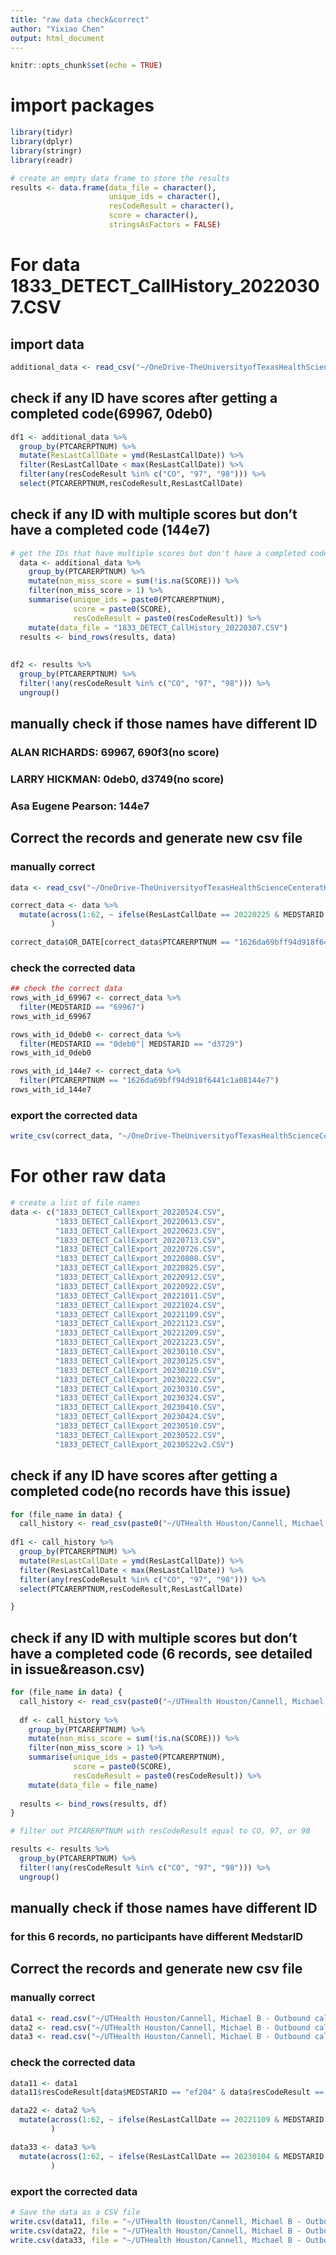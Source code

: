 ```yaml
---
title: "raw data check&correct"
author: "Yixiao Chen"
output: html_document
---
```


```r
knitr::opts_chunk$set(echo = TRUE)
```

# import packages

```r
library(tidyr)
library(dplyr)
library(stringr)
library(readr)
```

```r
# create an empty data frame to store the results
results <- data.frame(data_file = character(),
                      unique_ids = character(),
                      resCodeResult = character(),
                      score = character(),
                      stringsAsFactors = FALSE)
```

# For data 1833_DETECT_CallHistory_20220307.CSV
## import data

```r
additional_data <- read_csv("~/OneDrive-TheUniversityofTexasHealthScienceCenteratHouston (Archive)/DETECT/Preprocess MDAC Call Logs/data/1833_DETECT_CallHistory_20220307.CSV")
```

## check if any ID have scores after getting a completed code(69967, 0deb0)

```r
df1 <- additional_data %>%
  group_by(PTCARERPTNUM) %>%
  mutate(ResLastCallDate = ymd(ResLastCallDate)) %>%
  filter(ResLastCallDate < max(ResLastCallDate)) %>%
  filter(any(resCodeResult %in% c("CO", "97", "98"))) %>%
  select(PTCARERPTNUM,resCodeResult,ResLastCallDate)
```

## check if any ID with multiple scores but don't have a completed code (144e7)

```r
# get the IDs that have multiple scores but don't have a completed code
  data <- additional_data %>%
    group_by(PTCARERPTNUM) %>%
    mutate(non_miss_score = sum(!is.na(SCORE))) %>%
    filter(non_miss_score > 1) %>%
    summarise(unique_ids = paste0(PTCARERPTNUM),
              score = paste0(SCORE),
              resCodeResult = paste0(resCodeResult)) %>%
    mutate(data_file = "1833_DETECT_CallHistory_20220307.CSV")
  results <- bind_rows(results, data)
    
  
df2 <- results %>%
  group_by(PTCARERPTNUM) %>%
  filter(!any(resCodeResult %in% c("CO", "97", "98"))) %>%
  ungroup()
```

## manually check if those names have different ID 
### ALAN RICHARDS: 69967, 690f3(no score)
### LARRY HICKMAN: 0deb0, d3749(no score)
### Asa Eugene Pearson: 144e7

## Correct the records and generate new csv file
### manually correct 

```r
data <- read_csv("~/OneDrive-TheUniversityofTexasHealthScienceCenteratHouston (Archive)/DETECT/Preprocess MDAC Call Logs/data/1833_DETECT_CallHistory_20220307.CSV")

correct_data <- data %>%
  mutate(across(1:62, ~ ifelse(ResLastCallDate == 20220225 & MEDSTARID == "69967" | ResLastCallDate == 20220305 & MEDSTARID == "0deb0", NA, .))
         )

correct_data$OR_DATE[correct_data$PTCARERPTNUM == "1626da69bff94d918f6441c1a08144e7"] <- 20211207

```

### check the corrected data

```r
## check the correct data
rows_with_id_69967 <- correct_data %>%
  filter(MEDSTARID == "69967")
rows_with_id_69967

rows_with_id_0deb0 <- correct_data %>%
  filter(MEDSTARID == "0deb0"| MEDSTARID == "d3729")
rows_with_id_0deb0

rows_with_id_144e7 <- correct_data %>%
  filter(PTCARERPTNUM == "1626da69bff94d918f6441c1a08144e7")
rows_with_id_144e7
```

### export the corrected data

```r
write_csv(correct_data, "~/OneDrive-TheUniversityofTexasHealthScienceCenteratHouston (Archive)/DETECT/Preprocess MDAC Call Logs/data/correct_1833_DETECT_CallHistory_20220307.CSV")
```

# For other raw data

```r
# create a list of file names
data <- c("1833_DETECT_CallExport_20220524.CSV",
          "1833_DETECT_CallExport_20220613.CSV",
          "1833_DETECT_CallExport_20220623.CSV",
          "1833_DETECT_CallExport_20220713.CSV",
          "1833_DETECT_CallExport_20220726.CSV",
          "1833_DETECT_CallExport_20220808.CSV",
          "1833_DETECT_CallExport_20220825.CSV",
          "1833_DETECT_CallExport_20220912.CSV",
          "1833_DETECT_CallExport_20220922.CSV",
          "1833_DETECT_CallExport_20221011.CSV",
          "1833_DETECT_CallExport_20221024.CSV",
          "1833_DETECT_CallExport_20221109.CSV",
          "1833_DETECT_CallExport_20221123.CSV",
          "1833_DETECT_CallExport_20221209.CSV",
          "1833_DETECT_CallExport_20221223.CSV",
          "1833_DETECT_CallExport_20230110.CSV",
          "1833_DETECT_CallExport_20230125.CSV",
          "1833_DETECT_CallExport_20230210.CSV",
          "1833_DETECT_CallExport_20230222.CSV",
          "1833_DETECT_CallExport_20230310.CSV",
          "1833_DETECT_CallExport_20230324.CSV",
          "1833_DETECT_CallExport_20230410.CSV",
          "1833_DETECT_CallExport_20230424.CSV",
          "1833_DETECT_CallExport_20230510.CSV",
          "1833_DETECT_CallExport_20230522.CSV",
          "1833_DETECT_CallExport_20230522v2.CSV")
```

## check if any ID have scores after getting a completed code(no records have this issue)

```r
for (file_name in data) {
  call_history <- read_csv(paste0("~/UTHealth Houston/Cannell, Michael B - Outbound call logs/", file_name))
  
df1 <- call_history %>%
  group_by(PTCARERPTNUM) %>%
  mutate(ResLastCallDate = ymd(ResLastCallDate)) %>%
  filter(ResLastCallDate < max(ResLastCallDate)) %>%
  filter(any(resCodeResult %in% c("CO", "97", "98"))) %>%
  select(PTCARERPTNUM,resCodeResult,ResLastCallDate)

}
```

## check if any ID with multiple scores but don't have a completed code (6 records, see detailed in issue&reason.csv)

```r
for (file_name in data) {
  call_history <- read_csv(paste0("~/UTHealth Houston/Cannell, Michael B - Outbound call logs/", file_name))
  
  df <- call_history %>%
    group_by(PTCARERPTNUM) %>%
    mutate(non_miss_score = sum(!is.na(SCORE))) %>%
    filter(non_miss_score > 1) %>%
    summarise(unique_ids = paste0(PTCARERPTNUM),
              score = paste0(SCORE),
              resCodeResult = paste0(resCodeResult)) %>%
    mutate(data_file = file_name)
  
  results <- bind_rows(results, df)
}

# filter out PTCARERPTNUM with resCodeResult equal to CO, 97, or 98

results <- results %>%
  group_by(PTCARERPTNUM) %>%
  filter(!any(resCodeResult %in% c("CO", "97", "98"))) %>%
  ungroup()
```

## manually check if those names have different ID 
### for this 6 records, no participants have different MedstarID 

## Correct the records and generate new csv file
### manually correct

```r
data1 <- read.csv("~/UTHealth Houston/Cannell, Michael B - Outbound call logs/1833_DETECT_CallExport_20220922.CSV")
data2 <- read.csv("~/UTHealth Houston/Cannell, Michael B - Outbound call logs/1833_DETECT_CallExport_20221109.CSV")
data3 <- read.csv("~/UTHealth Houston/Cannell, Michael B - Outbound call logs/1833_DETECT_CallExport_20230110.CSV")
```

### check the corrected data

```r
data11 <- data1
data11$resCodeResult[data$MEDSTARID == "ef204" & data$resCodeResult == 71] <- 97

data22 <- data2 %>%
  mutate(across(1:62, ~ ifelse(ResLastCallDate == 20221109 & MEDSTARID == "bf5c8", NA, .))
         )

data33 <- data3 %>%
  mutate(across(1:62, ~ ifelse(ResLastCallDate == 20230104 & MEDSTARID == "65195", NA, .))
         )
```

### export the corrected data

```r
# Save the data as a CSV file
write.csv(data11, file = "~/UTHealth Houston/Cannell, Michael B - Outbound call logs/correct_1833_DETECT_CallExport_20220922.CSV", row.names = FALSE)
write.csv(data22, file = "~/UTHealth Houston/Cannell, Michael B - Outbound call logs/correct_1833_DETECT_CallExport_20221109.CSV", row.names = FALSE)
write.csv(data33, file = "~/UTHealth Houston/Cannell, Michael B - Outbound call logs/correct_1833_DETECT_CallExport_20230110.CSV", row.names = FALSE)
```
